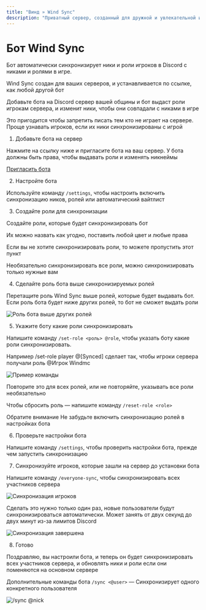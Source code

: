 ```yaml
---
title: "Винд » Wind Sync"
description: "Приватный сервер, созданный для дружной и увлекательной игры."
---
```

# Бот Wind Sync

Бот автоматически синхронизирует ники и роли игроков в Discord с никами и ролями в игре.

Wind Sync создан для ваших серверов, и устанавливается по ссылке, как любой другой бот

Добавьте бота на Discord сервер вашей общины и бот выдаст роли игрокам сервера, и изменит ники, чтобы они совпадали с никами в игре

Это пригодится чтобы запретить писать тем кто не играет на сервере. Проще узнавать игроков, если их ники синхронизированы с игрой

1. Добавьте бота на сервер

Нажмите на ссылку ниже и пригласите бота на ваш сервер. У бота должны быть права, чтобы выдавать роли и изменять никнеймы

[Пригласить бота](https://discord.com/oauth2/authorize?client_id=1307436413234577458&permissions=8&integration_type=0&scope=bot+applications.commands)

2. Настройте бота

Используйте команду `/settings`, чтобы настроить включить синхронизацию ников, ролей или автоматический вайтлист

3. Создайте роли для синхронизации

Создайте роли, которые будет синхронизировать бот

Их можно назвать как угодно, поставить любой цвет и любые права

Если вы не хотите синхронизировать роли, то можете пропустить этот пункт

Необязательно синхронизировать все роли, можно синхронизировать только нужные вам

4. Сделайте роль бота выше синхронизируемых ролей

Перетащите роль Wind Sync выше ролей, которые будет выдавать бот. Если роль бота будет ниже других ролей, то бот не сможет выдать роли

![Роль бота выше других ролей](/assets/11.png)

5. Укажите боту какие роли синхронизировать

Напишите команду `/set-role <роль> @role`, чтобы указать боту какие роли синхронизировать.

Например /set-role player @[Synced] сделает так, чтобы игроки сервера получали роль @Игрок Windmc

![Пример команды](/assets/11.png)

Повторите это для всех ролей, или не повторяйте, указывать все роли необязательно

Чтобы сбросить роль — напишите команду `/reset-role <role>`

<Alert type="warning">
Обратите внимание
Не забудьте включить синхронизацию ролей в настройках бота
</Alert>


6. Проверьте настройки бота

Напишите команду `/settings`, чтобы проверить настройки бота, прежде чем запустить синхронизацию

7. Синхронизуйте игроков, которые зашли на сервер до установки бота

Напишите команду `/everyone-sync`, чтобы синхронизировать всех участников сервера

![Синхронизация игроков](/assets/11.png)

Сделать это нужно только один раз, новые пользователи будут синхронизироваться автоматически. Может занять от двух секунд до двух минут из-за лимитов Discord

![Синхронизация завершена](/assets/11.png)

8. Готово

Поздравляю, вы настроили бота, и теперь он будет синхронизировать всех участников сервера, и обновлять ники и роли если они поменяются на основном сервере

Дополнительные команды бота
`/sync <@user>` — Синхронизирует одного конкретного пользователя

![/sync @nick](/assets/11.png)